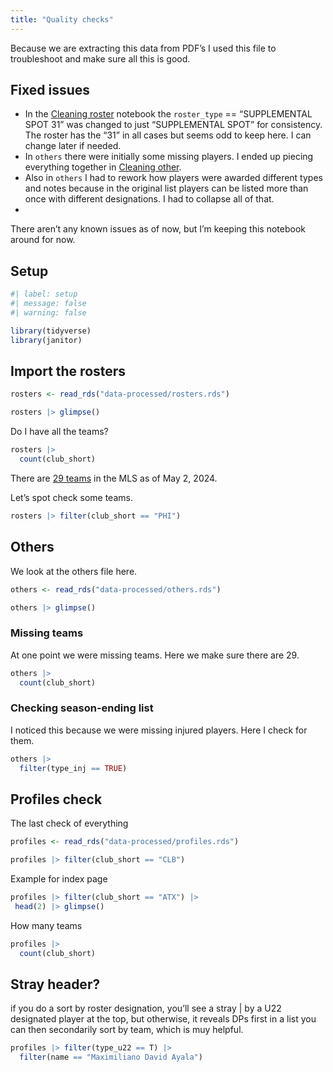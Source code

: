 ```yaml
---
title: "Quality checks"
---
```


Because we are extracting this data from PDF's I used this file to troubleshoot and make sure all this is good.

## Fixed issues

- In the [Cleaning roster](01-cleaning-roster.qmd) notebook the `roster_type` == "SUPPLEMENTAL SPOT 31" was changed to just "SUPPLEMENTAL SPOT" for consistency. The roster has the "31" in all cases but seems odd to keep here. I can change later if needed.
- In `others` there were initially some missing players. I ended up piecing everything together in [Cleaning other](01-cleaning-other.qmd).
- Also in `others` I had to rework how players were awarded different types and notes because in the original list players can be listed more than once with different designations. I had to collapse all of that.
- 

There aren't any known issues as of now, but I'm keeping this notebook around for now.

## Setup

```r
#| label: setup
#| message: false
#| warning: false

library(tidyverse)
library(janitor)
```


## Import the rosters

```r
rosters <- read_rds("data-processed/rosters.rds")

rosters |> glimpse()
```

Do I have all the teams?

```r
rosters |> 
  count(club_short)
```

There are [29 teams](https://en.wikipedia.org/wiki/Major_League_Soccer) in the MLS as of May 2, 2024.

Let's spot check some teams.

```r
rosters |> filter(club_short == "PHI")
```

## Others

We look at the others file here.

```r
others <- read_rds("data-processed/others.rds")

others |> glimpse()
```

### Missing teams

At one point we were missing teams. Here we make sure there are 29.

```r
others |> 
  count(club_short)
```

### Checking season-ending list

I noticed this because we were missing injured players. Here I check for them.

```r
others |> 
  filter(type_inj == TRUE)
```

## Profiles check

The last check of everything

```r
profiles <- read_rds("data-processed/profiles.rds")

profiles |> filter(club_short == "CLB")
```

Example for index page

```r
profiles |> filter(club_short == "ATX") |> 
 head(2) |> glimpse()
```

How many teams

```r
profiles |> 
  count(club_short)
```

## Stray header?

if you do a sort by roster designation, you'll see a stray | by a U22 designated player at the top, but otherwise, it reveals DPs first in a list you can then secondarily sort by team, which is muy helpful.

```r
profiles |> filter(type_u22 == T) |> 
  filter(name == "Maximiliano David Ayala")
```


